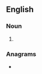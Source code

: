 ==English==

===Noun===
{{head|en|noun form}}

# {{plural of|reconsider|lang=en}}

===Anagrams===
* {{anagrams|en|a=cdeeinorrss|considerers}}